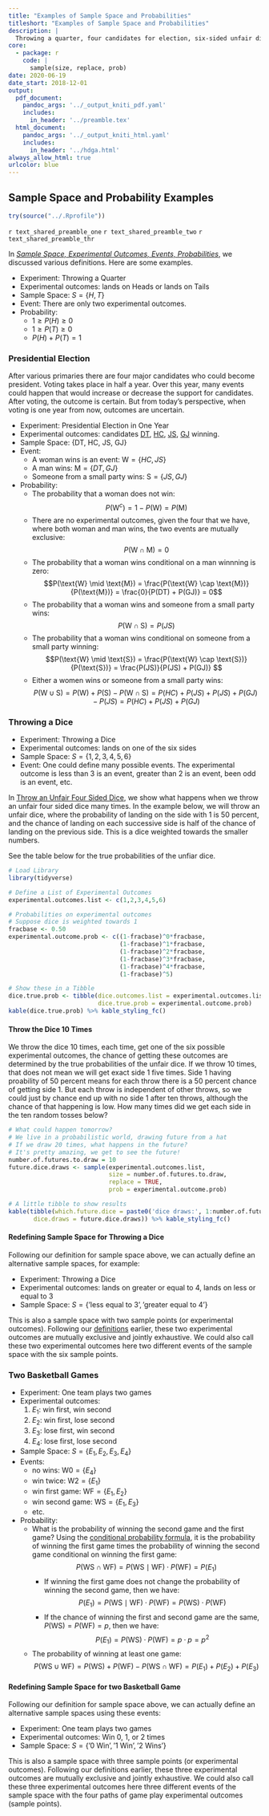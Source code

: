 ```yaml
---
title: "Examples of Sample Space and Probabilities"
titleshort: "Examples of Sample Space and Probabilities"
description: |
  Throwing a quarter, four candidates for election, six-sided unfair dice, two basketball games
core:
  - package: r
    code: |
      sample(size, replace, prob)
date: 2020-06-19
date_start: 2018-12-01
output:
  pdf_document:
    pandoc_args: '../_output_kniti_pdf.yaml'
    includes:
      in_header: '../preamble.tex'
  html_document:
    pandoc_args: '../_output_kniti_html.yaml'
    includes:
      in_header: '../hdga.html'
always_allow_html: true
urlcolor: blue
---
```


## Sample Space and Probability Examples

```r
try(source("../.Rprofile"))
```

`r text_shared_preamble_one`
`r text_shared_preamble_two`
`r text_shared_preamble_thr`

In *[Sample Space, Experimental Outcomes, Events, Probabilities](https://fanwangecon.github.io/Stat4Econ/probability/htmlpdfr/samplespace.html)*, we discussed various definitions. Here are some examples.

- Experiment: Throwing a Quarter
- Experimental outcomes: lands on Heads or lands on Tails
- Sample Space: $S=\left\{H, T\right\}$
- Event: There are only two experimental outcomes.
- Probability:
    + $1 \ge P(H) \ge 0$
    + $1 \ge P(T) \ge 0$
    + $P(H) + P(T) = 1$

### Presidential Election

After various primaries there are four major candidates who could become president. Voting takes place in half a year. Over this year, many events could happen that would increase or decrease the support for candidates. After voting, the outcome is certain. But from today's perspective, when voting is one year from now, outcomes are uncertain.

- Experiment: Presidential Election in One Year
- Experimental outcomes: candidates [DT](https://en.wikipedia.org/wiki/Donald_Trump), [HC](https://en.wikipedia.org/wiki/Hillary_Clinton), [JS](https://en.wikipedia.org/wiki/Jill_Stein), [GJ](https://en.wikipedia.org/wiki/Gary_Johnson) winning.
- Sample Space: {DT, HC, JS, GJ}
- Event:
    + A woman wins is an event: $\text{W} = \left\{HC, JS\right\}$
    + A man wins: $\text{M} = \left\{DT, GJ\right\}$
    + Someone from a small party wins: $\text{S} = \left\{JS, GJ\right\}$
- Probability:
    + The probability that a woman does not win:
    $$P(\text{W}^c) = 1 - P(\text{W}) = P(\text{M})$$
    + There are no experimental outcomes, given the four that we have, where both woman and man wins, the two events are mutually exclusive:
    $$P(\text{W} \cap \text{M}) = 0$$
    + The probability that a woman wins conditional on a man winnning is zero:
    $$P(\text{W} \mid \text{M}) = \frac{P(\text{W} \cap \text{M})}{P(\text{M})} = \frac{0}{P(DT) + P(GJ)} = 0$$
    + The probability that a woman wins and someone from a small party wins:
    $$P(\text{W} \cap \text{S}) = P(JS)$$
    + The probability that a woman wins conditional on someone from a small party winning:
    $$P(\text{W} \mid \text{S}) = \frac{P(\text{W} \cap \text{S})}{P(\text{S})} = \frac{P(JS)}{P(JS) + P(GJ)} $$
    + Either a women wins or someone from a small party wins:
    $$P(\text{W} \cup \text{S}) = P(\text{W}) + P(\text{S}) - P(\text{W} \cap \text{S}) = P(HC) + P(JS) + P(JS) + P(GJ) - P(JS) =  P(HC) + P(JS) + P(GJ)$$

### Throwing a Dice

- Experiment: Throwing a Dice
- Experimental outcomes: lands on one of the six sides
- Sample Space: $S=\left\{1,2,3,4,5,6\right\}$
- Event: One could define many possible events. The experimental outcome is less than 3 is an event, greater than 2 is an event, been odd is an event, etc.

In [Throw an Unfair Four Sided Dice](https://fanwangecon.github.io/Stat4Econ/probability/htmlpdfr/samplespacedice.html), we show what happens when we throw an unfair four sided dice many times. In the example below, we will throw an unfair dice, where the probability of landing on the side with 1 is 50 percent, and the chance of landing on each successive side is half of the chance of landing on the previous side. This is a dice weighted towards the smaller numbers.

See the table below for the true probabilities of the unfiar dice.

```r
# Load Library
library(tidyverse)

# Define a List of Experimental Outcomes
experimental.outcomes.list <- c(1,2,3,4,5,6)

# Probabilities on experimental outcomes
# Suppose dice is weighted towards 1
fracbase <- 0.50
experimental.outcome.prob <- c((1-fracbase)^0*fracbase,
                               (1-fracbase)^1*fracbase,
                               (1-fracbase)^2*fracbase,
                               (1-fracbase)^3*fracbase,
                               (1-fracbase)^4*fracbase,
                               (1-fracbase)^5)

# Show these in a Tibble
dice.true.prob <- tibble(dice.outcomes.list = experimental.outcomes.list,
                         dice.true.prob = experimental.outcome.prob)
kable(dice.true.prob) %>% kable_styling_fc()
```

#### Throw the Dice 10 Times

We throw the dice 10 times, each time, get one of the six possible experimental outcomes, the chance of getting these outcomes are determined by the true probabilities of the unfair dice. If we throw 10 times, that does not mean we will get exact side 1 five times. Side 1 having proability of 50 percent means for each throw there is a 50 percent chance of getting side 1. But each throw is independent of other throws, so we could just by chance end up with no side 1 after ten throws, although the chance of that happening is low. How many times did we get each side in the ten random tosses below?

```r
# What could happen tomorrow?
# We live in a probabilistic world, drawing future from a hat
# If we draw 20 times, what happens in the future?
# It's pretty amazing, we get to see the future!
number.of.futures.to.draw = 10
future.dice.draws <- sample(experimental.outcomes.list,
                            size = number.of.futures.to.draw,
                            replace = TRUE,
                            prob = experimental.outcome.prob)

# A little tibble to show results
kable(tibble(which.future.dice = paste0('dice draws:', 1:number.of.futures.to.draw),
       dice.draws = future.dice.draws)) %>% kable_styling_fc()
```

#### Redefining Sample Space for Throwing a Dice

Following our definition for sample space above, we can actually define an alternative sample spaces, for example:

- Experiment: Throwing a Dice
- Experimental outcomes: lands on greater or equal to 4, lands on less or equal to 3
- Sample Space: $S=\left\{\text{'less equal to 3'}, \text{'greater equal to 4'}\right\}$

This is also a sample space with two sample points (or experimental outcomes). Following our [definitions](https://fanwangecon.github.io/Stat4Econ/probability/htmlpdfr/samplespace.html) earlier, these two experimental outcomes are mutually exclusive and jointly exhaustive. We could also call these two experimental outcomes here two different events of the sample space with the six sample points.

### Two Basketball Games

- Experiment: One team plays two games
- Experimental outcomes:
    1. $E_1$: win first, win second
    2. $E_2$: win first, lose second
    3. $E_3$: lose first, win second
    4. $E_4$: lose first, lose second
- Sample Space: $S=\left\{E_1, E_2, E_3, E_4\right\}$
- Events:
    + no wins: $\text{W0} = \left\{E_4\right\}$
    + win twice: $\text{W2} = \left\{E_1\right\}$
    + win first game: $\text{WF} = \left\{E_1, E_2\right\}$
    + win second game: $\text{WS} = \left\{E_1, E_3\right\}$
    + etc.
- Probability:
    + What is the probability of winning the second game and the first game? Using the [conditional probability formula](https://fanwangecon.github.io/Stat4Econ/probability/htmlpdfr/samplespace.html), it is the probability of winning the first game times the probability of winning the second game conditional on winning the first game:
    $$P(\text{WS} \cap \text{WF}) = P(\text{WS} \mid \text{WF}) \cdot P(\text{WF}) = P(E_1)$$
        * If winning the first game does not change the probability of winning the second game, then we have:
        $$P(E_1) = P(\text{WS} \mid \text{WF}) \cdot P(\text{WF}) = P(\text{WS}) \cdot P(\text{WF}) $$
        * If the chance of winning the first and second game are the same, $P(\text{WS})=P(\text{WF})=p$, then we have:
        $$P(E_1) = P(\text{WS}) \cdot P(\text{WF}) = p \cdot p = p^2 $$
    + The probability of winning at least one game:
    $$P(\text{WS} \cup \text{WF}) = P(\text{WS}) +  P(\text{WF}) - P(\text{WS} \cap \text{WF}) = P(E_1) + P(E_2) + P(E_3) $$


#### Redefining Sample Space for two Basketball Game

Following our definition for sample space above, we can actually define an alternative sample spaces using these events:

- Experiment: One team plays two games
- Experimental outcomes: Win 0, 1, or 2 times
- Sample Space: $S=\left\{\text{'0 Win'}, \text{'1 Win'}, \text{'2 Wins'}\right\}$

This is also a sample space with three sample points (or experimental outcomes). Following our definitions earlier, these three experimental outcomes are mutually exclusive and jointly exhaustive. We could also call these three experimental outcomes here three different events of the sample space with the four paths of game play experimental outcomes (sample points).
